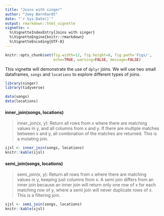 ```yaml
---
title: "Joins with singer"
author: "Joey Bernhardt"
date: "`r Sys.Date()`"
output: rmarkdown::html_vignette
vignette: >
  %\VignetteIndexEntry{Joins with singer}
  %\VignetteEngine{knitr::rmarkdown}
  %\VignetteEncoding{UTF-8}
---
```



```r
knitr::opts_chunk$set(fig.width=12, fig.height=8, fig.path='Figs/',
                      echo=TRUE, warning=FALSE, message=FALSE)
```


This vignette will demonstrate the use of `dplyr` joins. We will use two small dataframes, `songs` and `locations` to explore different types of joins.


```r
library(singer)
library(tidyverse)

data(songs)
data(locations)

```




#### inner_join(songs, locations)

> inner_join(x, y): Return all rows from x where there are matching values in y, and all columns from x and y. If there are multiple matches between x and y, all combination of the matches are returned. This is a mutating join.

```r
ijsl <- inner_join(songs, locations)
knitr::kable(ijsl)
```


#### semi_join(songs, locations)

> semi_join(x, y): Return all rows from x where there are matching values in y, keeping just columns from x. A semi join differs from an inner join because an inner join will return only one row of x for each matching row of y, where a semi join will never duplicate rows of x. This is a filtering join.

```r
sjsl <- semi_join(songs, locations)
knitr::kable(sjsl)
```

